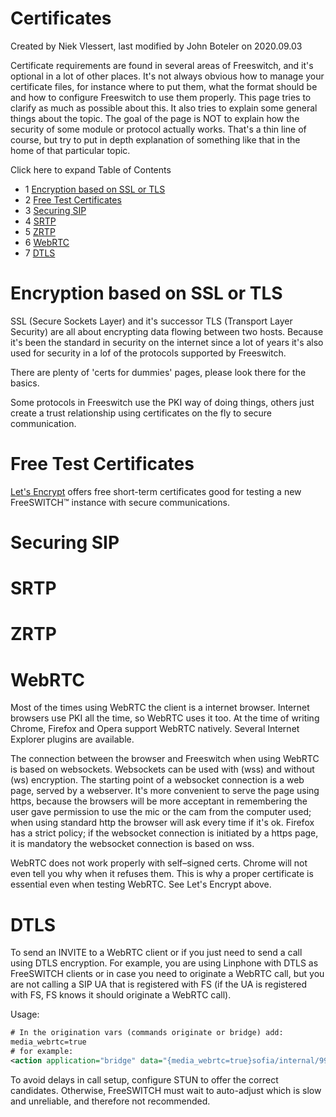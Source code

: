 
# Certificates 

 Created by  Niek Vlessert, last modified by  John Boteler on 2020.09.03

Certificate requirements are found in several areas of Freeswitch, and it's optional in a lot of other places. It's not always obvious how to manage your certificate files, for instance where to put them, what the format should be and how to configure Freeswitch to use them properly. This page tries to clarify as much as possible about this. It also tries to explain some general things about the topic. The goal of the page is NOT to explain how the security of some module or protocol actually works. That's a thin line of course, but try to put in depth explanation of something like that in the home of that particular topic.

  
Click here to expand Table of Contents

* 1 [Encryption based on SSL or TLS](#encryption-based-on-ssl-or-tls)
* 2 [Free Test Certificates](#free-test-certificates)
* 3 [Securing SIP](#securing-sip)
* 4 [SRTP](#srtp)
* 5 [ZRTP](#srtp)
* 6 [WebRTC](#webrtc)
* 7 [DTLS](#dtls)

# Encryption based on SSL or TLS

SSL (Secure Sockets Layer) and it's successor TLS (Transport Layer Security) are all about encrypting data flowing between two hosts. Because it's been the standard in security on the internet since a lot of years it's also used for security in a lof of the protocols supported by Freeswitch.

There are plenty of 'certs for dummies' pages, please look there for the basics.

Some protocols in Freeswitch use the PKI way of doing things, others just create a trust relationship using certificates on the fly to secure communication.

# Free Test Certificates

[Let's Encrypt](https://letsencrypt.org/) offers free short-term certificates good for testing a new FreeSWITCH™ instance with secure communications.

# Securing SIP

# SRTP

# ZRTP

# WebRTC

Most of the times using WebRTC the client is a internet browser. Internet browsers use PKI all the time, so WebRTC uses it too. At the time of writing Chrome, Firefox and Opera support WebRTC natively. Several Internet Explorer plugins are available.

The connection between the browser and Freeswitch when using WebRTC is based on websockets. Websockets can be used with (wss) and without (ws) encryption. The starting point of a websocket connection is a web page, served by a webserver. It's more convenient to serve the page using https, because the browsers will be more acceptant in remembering the user gave permission to use the mic or the cam from the computer used; when using standard http the browser will ask every time if it's ok. Firefox has a strict policy; if the websocket connection is initiated by a https page, it is mandatory the websocket connection is based on wss.

WebRTC does not work properly with self–signed certs. Chrome will not even tell you why when it refuses them. This is why a proper certificate is essential even when testing WebRTC. See Let's Encrypt above.

# DTLS

To send an INVITE to a WebRTC client or if you just need to send a call using DTLS encryption. For example, you are using Linphone with DTLS as FreeSWITCH clients or in case you need to originate a WebRTC call, but you are not calling a SIP UA that is registered with FS (if the UA is registered with FS, FS knows it should originate a WebRTC call).

Usage:

```xml
# In the origination vars (commands originate or bridge) add:
media_webrtc=true
# for example:
<action application="bridge" data="{media_webrtc=true}sofia/internal/9998881111@sip.yourprovider.com"/>
```

  
To avoid delays in call setup, configure STUN to offer the correct candidates. Otherwise, FreeSWITCH must wait to auto-adjust which is slow and unreliable, and therefore not recommended.
  
  

